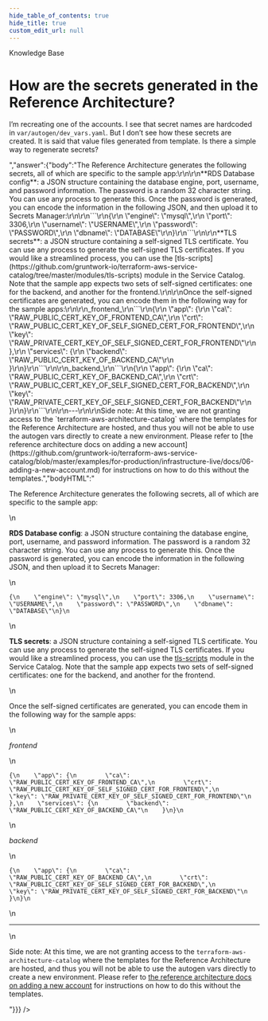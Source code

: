 ```yaml
---
hide_table_of_contents: true
hide_title: true
custom_edit_url: null
---
```



<CenterLayout>
<span class="title">Knowledge Base</span>
<h1>How are the secrets generated in the Reference Architecture?</h1>
<GitHub json={{"id":"D_kwDOF8slf84APWvZ","number":388,"author":{"login":"yorinasub17"},"title":"How are the secrets generated in the Reference Architecture?","body":"I’m recreating one of the accounts. I see that secret names are hardcoded in `var/autogen/dev_vars.yaml`. But I don’t see how these secrets are created. It is said that value files generated from template. Is there a simple way to regenerate secrets?","bodyHTML":"<p dir=\"auto\">I’m recreating one of the accounts. I see that secret names are hardcoded in <code class=\"notranslate\">var/autogen/dev_vars.yaml</code>. But I don’t see how these secrets are created. It is said that value files generated from template. Is there a simple way to regenerate secrets?</p>","answer":{"body":"The Reference Architecture generates the following secrets, all of which are specific to the sample app:\r\n\r\n**RDS Database config**: a JSON structure containing the database engine, port, username, and password information. The password is a random 32 character string. You can use any process to generate this. Once the password is generated, you can encode the information in the following JSON, and then upload it to Secrets Manager:\r\n\r\n```\r\n{\r\n    \"engine\": \"mysql\",\r\n    \"port\": 3306,\r\n    \"username\": \"USERNAME\",\r\n    \"password\": \"PASSWORD\",\r\n    \"dbname\": \"DATABASE\"\r\n}\r\n```\r\n\r\n**TLS secrets**: a JSON structure containing a self-signed TLS certificate. You can use any process to generate the self-signed TLS certificates. If you would like a streamlined process, you can use the [tls-scripts](https://github.com/gruntwork-io/terraform-aws-service-catalog/tree/master/modules/tls-scripts) module in the Service Catalog. Note that the sample app expects two sets of self-signed certificates: one for the backend, and another for the frontend.\r\n\r\nOnce the self-signed certificates are generated, you can encode them in the following way for the sample apps:\r\n\r\n_frontend_\r\n```\r\n{\r\n    \"app\": {\r\n        \"ca\": \"RAW_PUBLIC_CERT_KEY_OF_FRONTEND_CA\",\r\n        \"crt\": \"RAW_PUBLIC_CERT_KEY_OF_SELF_SIGNED_CERT_FOR_FRONTEND\",\r\n        \"key\": \"RAW_PRIVATE_CERT_KEY_OF_SELF_SIGNED_CERT_FOR_FRONTEND\"\r\n    },\r\n    \"services\": {\r\n        \"backend\": \"RAW_PUBLIC_CERT_KEY_OF_BACKEND_CA\"\r\n    }\r\n}\r\n```\r\n\r\n_backend_\r\n```\r\n{\r\n    \"app\": {\r\n        \"ca\": \"RAW_PUBLIC_CERT_KEY_OF_BACKEND_CA\",\r\n        \"crt\": \"RAW_PUBLIC_CERT_KEY_OF_SELF_SIGNED_CERT_FOR_BACKEND\",\r\n        \"key\": \"RAW_PRIVATE_CERT_KEY_OF_SELF_SIGNED_CERT_FOR_BACKEND\"\r\n    }\r\n}\r\n```\r\n\r\n---\r\n\r\nSide note: At this time, we are not granting access to the `terraform-aws-architecture-catalog` where the templates for the Reference Architecture are hosted, and thus you will not be able to use the autogen vars directly to create a new environment. Please refer to [the reference architecture docs on adding a new account](https://github.com/gruntwork-io/terraform-aws-service-catalog/blob/master/examples/for-production/infrastructure-live/docs/06-adding-a-new-account.md) for instructions on how to do this without the templates.","bodyHTML":"<p dir=\"auto\">The Reference Architecture generates the following secrets, all of which are specific to the sample app:</p>\n<p dir=\"auto\"><strong>RDS Database config</strong>: a JSON structure containing the database engine, port, username, and password information. The password is a random 32 character string. You can use any process to generate this. Once the password is generated, you can encode the information in the following JSON, and then upload it to Secrets Manager:</p>\n<div class=\"snippet-clipboard-content notranslate position-relative overflow-auto\" data-snippet-clipboard-copy-content=\"{\n    &quot;engine&quot;: &quot;mysql&quot;,\n    &quot;port&quot;: 3306,\n    &quot;username&quot;: &quot;USERNAME&quot;,\n    &quot;password&quot;: &quot;PASSWORD&quot;,\n    &quot;dbname&quot;: &quot;DATABASE&quot;\n}\"><pre class=\"notranslate\"><code>{\n    \"engine\": \"mysql\",\n    \"port\": 3306,\n    \"username\": \"USERNAME\",\n    \"password\": \"PASSWORD\",\n    \"dbname\": \"DATABASE\"\n}\n</code></pre></div>\n<p dir=\"auto\"><strong>TLS secrets</strong>: a JSON structure containing a self-signed TLS certificate. You can use any process to generate the self-signed TLS certificates. If you would like a streamlined process, you can use the <a href=\"https://github.com/gruntwork-io/terraform-aws-service-catalog/tree/master/modules/tls-scripts\">tls-scripts</a> module in the Service Catalog. Note that the sample app expects two sets of self-signed certificates: one for the backend, and another for the frontend.</p>\n<p dir=\"auto\">Once the self-signed certificates are generated, you can encode them in the following way for the sample apps:</p>\n<p dir=\"auto\"><em>frontend</em></p>\n<div class=\"snippet-clipboard-content notranslate position-relative overflow-auto\" data-snippet-clipboard-copy-content=\"{\n    &quot;app&quot;: {\n        &quot;ca&quot;: &quot;RAW_PUBLIC_CERT_KEY_OF_FRONTEND_CA&quot;,\n        &quot;crt&quot;: &quot;RAW_PUBLIC_CERT_KEY_OF_SELF_SIGNED_CERT_FOR_FRONTEND&quot;,\n        &quot;key&quot;: &quot;RAW_PRIVATE_CERT_KEY_OF_SELF_SIGNED_CERT_FOR_FRONTEND&quot;\n    },\n    &quot;services&quot;: {\n        &quot;backend&quot;: &quot;RAW_PUBLIC_CERT_KEY_OF_BACKEND_CA&quot;\n    }\n}\"><pre class=\"notranslate\"><code>{\n    \"app\": {\n        \"ca\": \"RAW_PUBLIC_CERT_KEY_OF_FRONTEND_CA\",\n        \"crt\": \"RAW_PUBLIC_CERT_KEY_OF_SELF_SIGNED_CERT_FOR_FRONTEND\",\n        \"key\": \"RAW_PRIVATE_CERT_KEY_OF_SELF_SIGNED_CERT_FOR_FRONTEND\"\n    },\n    \"services\": {\n        \"backend\": \"RAW_PUBLIC_CERT_KEY_OF_BACKEND_CA\"\n    }\n}\n</code></pre></div>\n<p dir=\"auto\"><em>backend</em></p>\n<div class=\"snippet-clipboard-content notranslate position-relative overflow-auto\" data-snippet-clipboard-copy-content=\"{\n    &quot;app&quot;: {\n        &quot;ca&quot;: &quot;RAW_PUBLIC_CERT_KEY_OF_BACKEND_CA&quot;,\n        &quot;crt&quot;: &quot;RAW_PUBLIC_CERT_KEY_OF_SELF_SIGNED_CERT_FOR_BACKEND&quot;,\n        &quot;key&quot;: &quot;RAW_PRIVATE_CERT_KEY_OF_SELF_SIGNED_CERT_FOR_BACKEND&quot;\n    }\n}\"><pre class=\"notranslate\"><code>{\n    \"app\": {\n        \"ca\": \"RAW_PUBLIC_CERT_KEY_OF_BACKEND_CA\",\n        \"crt\": \"RAW_PUBLIC_CERT_KEY_OF_SELF_SIGNED_CERT_FOR_BACKEND\",\n        \"key\": \"RAW_PRIVATE_CERT_KEY_OF_SELF_SIGNED_CERT_FOR_BACKEND\"\n    }\n}\n</code></pre></div>\n<hr>\n<p dir=\"auto\">Side note: At this time, we are not granting access to the <code class=\"notranslate\">terraform-aws-architecture-catalog</code> where the templates for the Reference Architecture are hosted, and thus you will not be able to use the autogen vars directly to create a new environment. Please refer to <a href=\"https://github.com/gruntwork-io/terraform-aws-service-catalog/blob/master/examples/for-production/infrastructure-live/docs/06-adding-a-new-account.md\">the reference architecture docs on adding a new account</a> for instructions on how to do this without the templates.</p>"}}} />

</CenterLayout>
  

<!-- ##DOCS-SOURCER-START
{
  "sourcePlugin": "github-discussions",
  "hash": "fd9ddfe24123d8267ca3aafd62515304"
}
##DOCS-SOURCER-END -->
